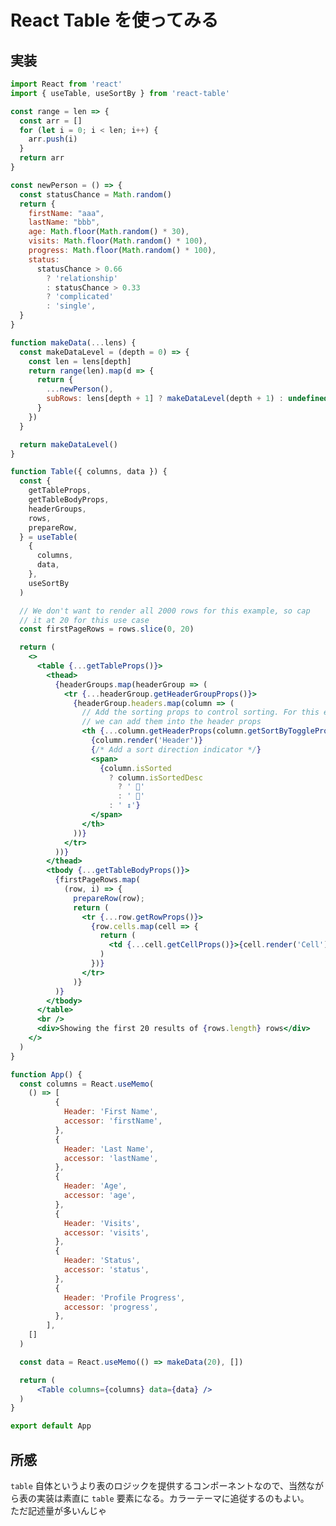 # React Table を使ってみる

## 実装

```jsx
import React from 'react'
import { useTable, useSortBy } from 'react-table'

const range = len => {
  const arr = []
  for (let i = 0; i < len; i++) {
    arr.push(i)
  }
  return arr
}

const newPerson = () => {
  const statusChance = Math.random()
  return {
    firstName: "aaa",
    lastName: "bbb",
    age: Math.floor(Math.random() * 30),
    visits: Math.floor(Math.random() * 100),
    progress: Math.floor(Math.random() * 100),
    status:
      statusChance > 0.66
        ? 'relationship'
        : statusChance > 0.33
        ? 'complicated'
        : 'single',
  }
}

function makeData(...lens) {
  const makeDataLevel = (depth = 0) => {
    const len = lens[depth]
    return range(len).map(d => {
      return {
        ...newPerson(),
        subRows: lens[depth + 1] ? makeDataLevel(depth + 1) : undefined,
      }
    })
  }

  return makeDataLevel()
}

function Table({ columns, data }) {
  const {
    getTableProps,
    getTableBodyProps,
    headerGroups,
    rows,
    prepareRow,
  } = useTable(
    {
      columns,
      data,
    },
    useSortBy
  )

  // We don't want to render all 2000 rows for this example, so cap
  // it at 20 for this use case
  const firstPageRows = rows.slice(0, 20)

  return (
    <>
      <table {...getTableProps()}>
        <thead>
          {headerGroups.map(headerGroup => (
            <tr {...headerGroup.getHeaderGroupProps()}>
              {headerGroup.headers.map(column => (
                // Add the sorting props to control sorting. For this example
                // we can add them into the header props
                <th {...column.getHeaderProps(column.getSortByToggleProps())}>
                  {column.render('Header')}
                  {/* Add a sort direction indicator */}
                  <span>
                    {column.isSorted
                      ? column.isSortedDesc
                        ? ' 🔽'
                        : ' 🔼'
                      : ' ↕'}
                  </span>
                </th>
              ))}
            </tr>
          ))}
        </thead>
        <tbody {...getTableBodyProps()}>
          {firstPageRows.map(
            (row, i) => {
              prepareRow(row);
              return (
                <tr {...row.getRowProps()}>
                  {row.cells.map(cell => {
                    return (
                      <td {...cell.getCellProps()}>{cell.render('Cell')}</td>
                    )
                  })}
                </tr>
              )}
          )}
        </tbody>
      </table>
      <br />
      <div>Showing the first 20 results of {rows.length} rows</div>
    </>
  )
}

function App() {
  const columns = React.useMemo(
    () => [
          {
            Header: 'First Name',
            accessor: 'firstName',
          },
          {
            Header: 'Last Name',
            accessor: 'lastName',
          },
          {
            Header: 'Age',
            accessor: 'age',
          },
          {
            Header: 'Visits',
            accessor: 'visits',
          },
          {
            Header: 'Status',
            accessor: 'status',
          },
          {
            Header: 'Profile Progress',
            accessor: 'progress',
          },
        ],
    []
  )

  const data = React.useMemo(() => makeData(20), [])

  return (
      <Table columns={columns} data={data} />
  )
}

export default App
```


<SampleTableComponent />

## 所感

`table` 自体というより表のロジックを提供するコンポーネントなので、当然ながら表の実装は素直に `table` 要素になる。カラーテーマに追従するのもよい。  
ただ記述量が多いんじゃ
